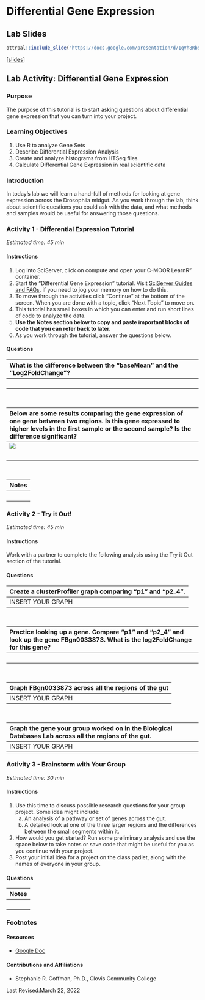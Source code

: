 # Differential Gene Expression

## Lab Slides

```r
ottrpal::include_slide("https://docs.google.com/presentation/d/1qVh8Rb52aB_Xq5WpKSOqLyB-GrLum-Y910gaITw5OVw/edit#slide=id.g35f391192_00")
```

[[slides](https://docs.google.com/presentation/d/1qVh8Rb52aB_Xq5WpKSOqLyB-GrLum-Y910gaITw5OVw)]

## Lab Activity: Differential Gene Expression

### Purpose

The purpose of this tutorial is to start asking questions about differential gene expression that you can turn into your project.

### Learning Objectives

1. Use R to analyze Gene Sets
1. Describe Differential Expression Analysis
1. Create and analyze histograms from HTSeq files
1. Calculate Differential Gene Expression in real scientific data

### Introduction

In today’s lab we will learn a hand-full of methods for looking at gene expression across the Drosophila midgut. As you work through the lab, think about scientific questions you could ask with the data, and what methods and samples would be useful for answering those questions.

### Activity 1  - Differential Expression Tutorial

*Estimated time: 45 min*

#### Instructions

1. Log into SciServer, click on compute and open your C-MOOR LearnR” container.
1. Start the “Differential Gene Expression” tutorial. Visit [SciServer Guides and FAQs](https://help.c-moor.org/t/sciserver-guides-and-faqs/22). if you need to jog your memory on how to do this.
1. To move through the activities click "Continue" at the bottom of the screen. When you are done with a topic, click "Next Topic" to move on.
1. This tutorial has small boxes in which you can enter and run short lines of code to analyze the data.
1. **Use the Notes section below to copy and paste important blocks of code that you can refer back to later.**
1. As you work through the tutorial, answer the questions below.

#### Questions

| What is the difference between the "baseMean" and the "Log2FoldChange"? |
|:-|
| <br> |

<br>

| Below are some results comparing the gene expression of one gene between two regions. Is this gene expressed to higher levels in the first sample or the second sample? Is the difference significant? |
|:-|
| ![](resources/images/formatDESeq2Results.png) |
| <br> |

<br>

| Notes |
|:-|
| <br> |

### Activity 2 - Try it Out!

*Estimated time: 45 min*

#### Instructions

Work with a partner to complete the following analysis using the Try it Out section of the tutorial.

#### Questions

| Create a clusterProfiler graph comparing "p1" and "p2_4”. |
|:-|
| INSERT YOUR GRAPH  |

<br>

| Practice looking up a gene. Compare "p1" and "p2_4" and look up the gene FBgn0033873. What is the log2FoldChange for this gene? |
|:-|
| <br> |

<br>

| Graph FBgn0033873 across all the regions of the gut |
|:-|
| INSERT YOUR GRAPH |

<br>

| Graph the gene your group worked on in the Biological Databases Lab across all the regions of the gut. |
|:-|
| INSERT YOUR GRAPH  |

### Activity 3 - Brainstorm with Your Group

*Estimated time: 30 min*

#### Instructions

1. Use this time to discuss possible research questions for your group project. Some idea might include:
    a. An analysis of a pathway or set of genes across the gut.
    a. A detailed look at one of the three larger regions and the differences between the small segments within it.
1. How would you get started? Run some preliminary analysis and use the space below to take notes or save code that might be useful for you as you continue with your project.
1. Post your initial idea for a project on the class padlet, along with the names of everyone in your group.

#### Questions

| Notes |
|:-|
| <br> |

### Footnotes

#### Resources

- [Google Doc](https://docs.google.com/document/d/1szcQ9jDT-NzzOT_Xm80y4ulxkwkqC1ZX)

#### Contributions and Affiliations

- Stephanie R. Coffman, Ph.D., Clovis Community College

Last Revised:March 22, 2022
